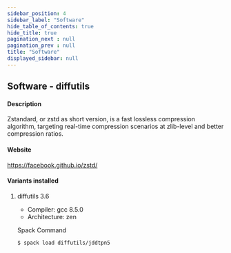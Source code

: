 ```yaml
---
sidebar_position: 4
sidebar_label: "Software"
hide_table_of_contents: true
hide_title: true
pagination_next : null
pagination_prev : null
title: "Software"
displayed_sidebar: null
---
```


## Software - diffutils


#### Description
Zstandard, or zstd as short version, is a fast lossless compression algorithm, targeting real-time compression scenarios at zlib-level and better compression ratios.

#### Website
https://facebook.github.io/zstd/

#### Variants installed

1. diffutils 3.6

    - Compiler: gcc 8.5.0
    - Architecture: zen

    Spack Command
    ```bash
    $ spack load diffutils/jddtpn5
    ```
